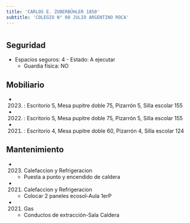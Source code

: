 ```yaml
---
title: 'CARLOS E. ZUBERBÜHLER 1850'
subtitle: 'COLEGIO N° 08 JULIO ARGENTINO ROCA'
---
```


#


## Seguridad

*  Espacios seguros: 4 - Estado: A ejecutar 
    + Guardia física: NO





## Mobiliario

*  (2023) : Escritorio 5, Mesa pupitre doble 75, Pizarrón 5, Silla escolar 155 

*  (2022) : Escritorio 5, Mesa pupitre doble 75, Pizarrón 5, Silla escolar 155 

*  (2021) : Escritorio 4, Mesa pupitre doble 60, Pizarrón 4, Silla escolar 124 





## Mantenimiento

*  (2023) Calefaccion y Refrigeracion 
    + Puesta a punto y encendido de caldera

*  (2021) Calefaccion y Refrigeracion 
    + Colocar 2 paneles ecosol-Aula 1erP

*  (2021) Gas 
    + Conductos de extracción-Sala Caldera



